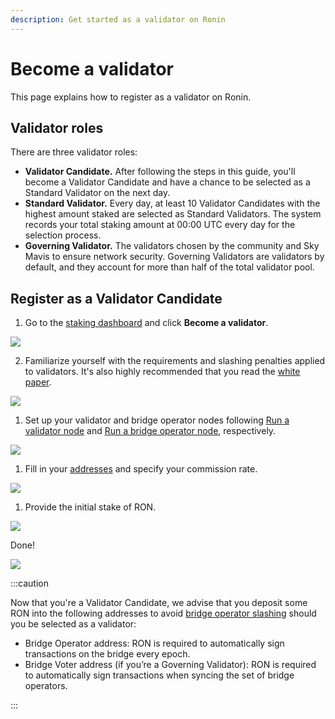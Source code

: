 ```yaml
---
description: Get started as a validator on Ronin
---
```



# Become a validator

This page explains how to register as a validator on Ronin.

## Validator roles

There are three validator roles:
* **Validator Candidate.** After following the steps in this guide, you'll become a Validator Candidate and have a chance to be selected as a Standard Validator on the next day.
* **Standard Validator.** Every day, at least 10 Validator Candidates with the highest amount staked are selected as Standard Validators. The system records your total staking amount at 00:00 UTC every day for the selection process. 
* **Governing Validator.** The validators chosen by the community and Sky Mavis to ensure network security. Governing Validators are validators by default, and they account for more than half of the total validator pool.

## Register as a Validator Candidate

1. Go to the [staking dashboard](https://saigon-staking.roninchain.com/) and click **Become a validator**. 
<img src={becomeValidator} width={1280} />

2. Familiarize yourself with the requirements and slashing penalties applied to validators. It's also highly recommended that you read the [white paper](./../../basics/white-paper.md).
<img src={stepOne} width={1280} />

1. Set up your validator and bridge operator nodes following [Run a validator node](./../../node-operators/testnet/validator.md) and [Run a bridge operator node](./../../node-operators/testnet/bridge.md), respectively.
<img src={stepTwo} width={1280} />

1. Fill in your [addresses](./../manage/profile.mdx) and specify your commission rate.
<img src={stepThree} width={1280} />

1. Provide the initial stake of RON.
<img src={stepFour} width={1280} />

Done!

<img src={stepFive} width={1280} />

:::caution

Now that you're a Validator Candidate, we advise that you deposit some RON
into the following addresses to avoid [bridge operator slashing](./../slashing/slashing.mdx)
should you be selected as a validator:
* Bridge Operator address: RON is required to automatically sign transactions on the bridge every epoch.
* Bridge Voter address (if you’re a Governing Validator): RON is required to automatically sign transactions when syncing the set of bridge operators.

:::